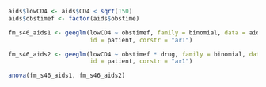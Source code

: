 ```r
aids$lowCD4 <- aids$CD4 < sqrt(150)
aids$obstimef <- factor(aids$obstime)

fm_s46_aids1 <- geeglm(lowCD4 ~ obstimef, family = binomial, data = aids, 
                       id = patient, corstr = "ar1")

fm_s46_aids2 <- geeglm(lowCD4 ~ obstimef * drug, family = binomial, data = aids, 
                       id = patient, corstr = "ar1")

anova(fm_s46_aids1, fm_s46_aids2)
```
